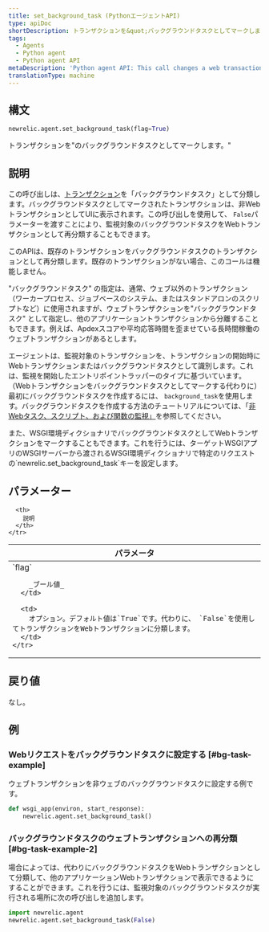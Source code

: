 ```yaml
---
title: set_background_task (PythonエージェントAPI)
type: apiDoc
shortDescription: トランザクションを&quot;バックグラウンドタスクとしてマークします。&quot;
tags:
  - Agents
  - Python agent
  - Python agent API
metaDescription: 'Python agent API: This call changes a web transaction to a non-web "background task".'
translationType: machine
---
```


## 構文

```py
newrelic.agent.set_background_task(flag=True)
```

トランザクションを"のバックグラウンドタスクとしてマークします。"

## 説明

この呼び出しは、[トランザクション](/docs/accounts-partnerships/education/getting-started-new-relic/glossary#transaction)を「バックグラウンドタスク」として分類します。バックグラウンドタスクとしてマークされたトランザクションは、非WebトランザクションとしてUIに表示されます。この呼び出しを使用して、 `False`パラメーターを渡すことにより、監視対象のバックグラウンドタスクをWebトランザクションとして再分類することもできます。

このAPIは、既存のトランザクションをバックグラウンドタスクのトランザクションとして再分類します。既存のトランザクションがない場合、このコールは機能しません。

"バックグラウンドタスク" の指定は、通常、ウェブ以外のトランザクション（ワーカープロセス、ジョブベースのシステム、またはスタンドアロンのスクリプトなど）に使用されますが、ウェブトランザクションを"バックグラウンドタスク" として指定し、他のアプリケーショントランザクションから分離することもできます。例えば、Apdexスコアや平均応答時間を歪ませている長時間稼働のウェブトランザクションがあるとします。

エージェントは、監視対象のトランザクションを、トランザクションの開始時にWebトランザクションまたはバックグラウンドタスクとして識別します。これは、監視を開始したエントリポイントラッパーのタイプに基づいています。 （Webトランザクションをバックグラウンドタスクとしてマークする代わりに）最初にバックグラウンドタスクを作成するには、 `background_task`を使用します。バックグラウンドタスクを作成する方法のチュートリアルについては、「[非Webタスク、スクリプト、および関数の監視」](/docs/agents/python-agent/supported-features/python-background-tasks)を参照してください。

<Callout variant="tip">
  また、WSGI環境ディクショナリでバックグラウンドタスクとしてWebトランザクションをマークすることもできます。これを行うには、ターゲットWSGIアプリのWSGIサーバーから渡されるWSGI環境ディクショナリで特定のリクエストの`newrelic.set_background_task`キーを設定します。
</Callout>

## パラメーター

<table>
  <thead>
    <tr>
      <th width="25%">
        パラメータ
      </th>

      <th>
        説明
      </th>
    </tr>
  </thead>

  <tbody>
    <tr>
      <td>
        `flag`

        _ブール値_
      </td>

      <td>
        オプション。デフォルト値は`True`です。代わりに、 `False`を使用してトランザクションをWebトランザクションに分類します。
      </td>
    </tr>
  </tbody>
</table>

## 戻り値

なし。

## 例

### Webリクエストをバックグラウンドタスクに設定する [#bg-task-example]

ウェブトランザクションを非ウェブのバックグラウンドタスクに設定する例です。

```py
def wsgi_app(environ, start_response):
    newrelic.agent.set_background_task()
```

### バックグラウンドタスクのウェブトランザクションへの再分類 [#bg-task-example-2]

場合によっては、代わりにバックグラウンドタスクをWebトランザクションとして分類して、他のアプリケーションWebトランザクションで表示できるようにすることができます。これを行うには、監視対象のバックグラウンドタスクが実行される場所に次の呼び出しを追加します。

```py
import newrelic.agent
newrelic.agent.set_background_task(False)
```